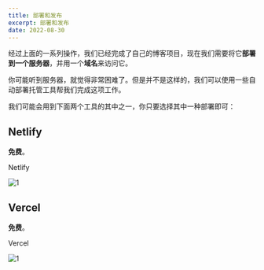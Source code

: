 ```yaml
---
title: 部署和发布
excerpt: 部署和发布
date: 2022-08-30
---
```


经过上面的一系列操作，我们已经完成了自己的博客项目，现在我们需要将它**部署到一个服务器**，并用一个**域名**来访问它。  

<Tips title="别怕！">你可能听到服务器，就觉得非常困难了。但是并不是这样的，我们可以使用一些自动部署托管工具帮我们完成这项工作。</Tips>

我们可能会用到下面两个工具的其中之一，你只要选择其中一种部署即可：  

## Netlify

**免费**。  

<To to="https://www.netlify.com/">Netlify</To>

![1](https://jetzihan-img.oss-cn-beijing.aliyuncs.com/blog/20220831101222.png)

## Vercel

**免费**。  

<To to="https://vercel.com/home">Vercel</To>

![1](https://jetzihan-img.oss-cn-beijing.aliyuncs.com/blog/20220831101559.png)
